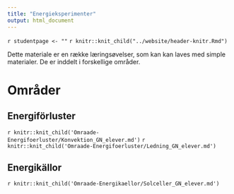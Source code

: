 ```yaml
---
title: "Energieksperimenter"
output: html_document
---
```


`r studentpage <- ""`
`r knitr::knit_child("../website/header-knitr.Rmd")`

Dette materiale er en række læringsøvelser, som kan kan laves med simple materialer. De er inddelt i forskellige områder. 

# Områder {.tabset .tabset-fade}

## Energiförluster {.tabset .tabset-fade}

`r knitr::knit_child('Omraade-Energifoerluster/Konvektion_GN_elever.md')`
`r knitr::knit_child('Omraade-Energifoerluster/Ledning_GN_elever.md')`


## Energikällor {.tabset .tabset-fade}

`r knitr::knit_child('Omraade-Energikaellor/Solceller_GN_elever.md')`
